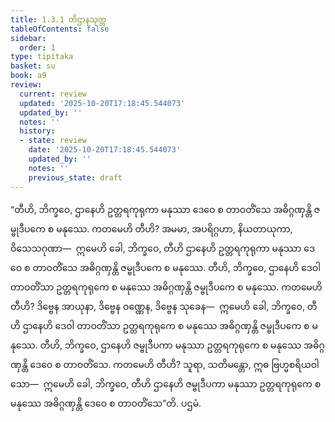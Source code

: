 ```yaml
---
title: 1.3.1 တိဌာနသုတ္တ
tableOfContents: false
sidebar:
  order: 1
type: tipitaka
basket: su
book: a9
review:
  current: review
  updated: '2025-10-20T17:18:45.544073'
  updated_by: ''
  notes: ''
  history:
  - state: review
    date: '2025-10-20T17:18:45.544073'
    updated_by: ''
    notes: ''
    previous_state: draft
---
```



<DynamicBreadcrumb />


<ReviewStatus review={frontmatter.review} showDetails={true} />

<HypothesisAnnotation frontmatter={frontmatter} />

<Division number="21" book="a9" e="ch" v="17" p="198">

<Paragraph number="179" book="a9">
“တီဟိ, ဘိက္ခဝေ, ဌာနေဟိ ဥတ္တရကုရုကာ မနုဿာ ဒေဝေ စ တာဝတိံသေ အဓိဂ္ဂဏှန္တိ ဇမ္ဗုဒီပကေ စ မနုဿေ. ကတမေဟိ တီဟိ? အမမာ, အပရိဂ္ဂဟာ, နိယတာယုကာ, ဝိသေသဂုဏာ—  ဣမေဟိ ခေါ, ဘိက္ခဝေ, တီဟိ ဌာနေဟိ ဥတ္တရကုရုကာ မနုဿာ ဒေဝေ စ တာဝတိံသေ အဓိဂ္ဂဏှန္တိ ဇမ္ဗုဒီပကေ စ မနုဿေ.
</Paragraph>

<Paragraph number="180" book="a9">
တီဟိ, ဘိက္ခဝေ, ဌာနေဟိ ဒေဝါ တာဝတိံသာ ဥတ္တရကုရုကေ စ မနုဿေ အဓိဂ္ဂဏှန္တိ ဇမ္ဗုဒီပကေ စ မနုဿေ. ကတမေဟိ တီဟိ? ဒိဗ္ဗေန အာယုနာ, ဒိဗ္ဗေန ဝဏ္ဏေန, ဒိဗ္ဗေန သုခေန—  ဣမေဟိ ခေါ, ဘိက္ခဝေ, တီဟိ ဌာနေဟိ ဒေဝါ တာဝတိံသာ ဥတ္တရကုရုကေ စ မနုဿေ အဓိဂ္ဂဏှန္တိ ဇမ္ဗုဒီပကေ စ မနုဿေ.
</Paragraph>

<Paragraph number="181" book="a9">
တီဟိ, ဘိက္ခဝေ, ဌာနေဟိ ဇမ္ဗုဒီပကာ မနုဿာ ဥတ္တရကုရုကေ စ မနုဿေ အဓိဂ္ဂဏှန္တိ ဒေဝေ စ တာဝတိံသေ. ကတမေဟိ တီဟိ? သူရာ, သတိမန္တော, ဣဓ ဗြဟ္မစရိယဝါသော—  ဣမေဟိ ခေါ, ဘိက္ခဝေ, တီဟိ ဌာနေဟိ ဇမ္ဗုဒီပကာ မနုဿာ ဥတ္တရကုရုကေ စ မနုဿေ အဓိဂ္ဂဏှန္တိ ဒေဝေ စ တာဝတိံသေ”တိ.

</Paragraph>
</Division>

<Paragraph number="182" type="center" book="a9">
ပဌမံ.
</Paragraph>